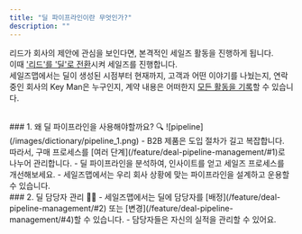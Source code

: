 ```yaml
---
title: "딜 파이프라인이란 무엇인가?"
description: ""
---
```


리드가 회사의 제안에 관심을 보인다면, 본격적인 세일즈 활동을 진행하게 됩니다.<br/>
이때 ['리드'를 '딜'로 전환]()시켜 세일즈를 진행합니다.<br/>
세일즈맵에서는 딜이 생성된 시점부터 현재까지, 고객과 어떤 이야기를 나눴는지, 연락중인 회사의 Key Man은 누구인지, 계약 내용은 어떠한지 [모든 활동을 기록](/feature/deal-pipeline-management/#4)할 수 있습니다.

<br/>
### 1. 왜 딜 파이프라인을 사용해야할까요? 🔍
![pipeline](/images/dictionary/pipeline_1.png)
- B2B 제품은 도입 절차가 길고 복잡합니다. 따라서, 구매 프로세스를 [여러 단계](/feature/deal-pipeline-management/#1)로 나누어 관리합니다.
- 딜 파이프라인을 분석하여, 인사이트를 얻고 세일즈 프로세스를 개선해보세요.
- 세일즈맵에서는 우리 회사 상황에 맞는 파이프라인을 설계하고 운용할 수 있습니다.

<br/>
### 2. 딜 담당자 관리 🧑‍💼
- 세일즈맵에서는 딜에 담당자를 [배정](/feature/deal-pipeline-management/#2) 또는 [변경](/feature/deal-pipeline-management/#4)할 수 있습니다.
- 담당자들은 자신의 실적을 관리할 수 있어요.